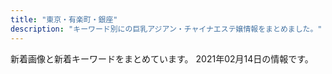 ```yaml
---
title: "東京・有楽町・銀座"
description: "キーワード別にの巨乳アジアン・チャイナエステ嬢情報をまとめました。"
---
```


新着画像と新着キーワードをまとめています。
2021年02月14日の情報です。

<DmmAffiliateIns />
<KeywordTable
  shops={
    [
    {
        "img_links": [
            "http://esthe-aroma.com/images/icon_staff.png",
            "http://esthe-aroma.com/images/qrc.jpg",
            "http://esthe-aroma.com/images/icon_info.png",
            "http://esthe-aroma.com/images/cg02.jpg",
            "http://esthe-aroma.com/images/cg12.jpg",
            "http://esthe-aroma.com/images/cg09.jpg",
            "http://esthe-aroma.com/images/cg06.jpg",
            "http://esthe-aroma.com/images/end-info.png",
            "http://esthe-aroma.com/images/cg13.jpg",
            "http://esthe-aroma.com/images/btn2.png",
            "http://esthe-aroma.com/images/cg11.jpg",
            "http://esthe-aroma.com/images/cg03.jpg",
            "http://esthe-aroma.com/images/cg08.jpg",
            "http://esthe-aroma.com/images/cg07.jpg",
            "http://esthe-aroma.com/images/photo01.jpg",
            "http://esthe-aroma.com/images/cg05.jpg",
            "http://esthe-aroma.com/images/cg04.jpg",
            "http://esthe-aroma.com/images/icon_top.png",
            "http://esthe-aroma.com/images/mainImg_sub.jpg",
            "http://esthe-aroma.com/images/photo02.jpg",
            "http://esthe-aroma.com/images/icon_concept.png",
            "http://esthe-aroma.com/images/cg10.jpg",
            "http://esthe-aroma.com/images/icon_tel.png",
            "http://esthe-aroma.com/images/cg01.jpg",
            "http://esthe-aroma.com/images/photo03.jpg"
        ],
        "url": "http://esthe-aroma.com/",
        "station": "\u99ac\u55b0\u6a2a\u5c71\u99c5A2\u51fa\u53e3",
        "keywords": {
            "E": 1,
            "C": 2,
            "D": 10,
            "86": 13
        },
        "name": "Miss.9\uff5e\u30df\u30b9.\u30ad\u30e5\u30a6\uff5e"
    },
    {
        "station": "\u8305\u5834\u753a\u99c53\u756a\u51fa\u53e3",
        "url": "http://sweet-massage.work/",
        "name": "Sweet",
        "keywords": {
            "D": 6,
            "C": 6,
            "88": 3,
            "85": 6,
            "89": 3,
            "E": 6,
            "86": 6
        },
        "img_links": [
            "http://sweet-massage.work/sp/img/s3.jpg",
            "http://sweet-massage.work/img/st05.jpg",
            "http://sweet-massage.work/sp/img/st01.jpg",
            "http://sweet-massage.work/img/st5.jpg",
            "http://sweet-massage.work/img/sta2.jpg",
            "http://sweet-massage.work/sp/img/s4.jpg",
            "http://sweet-massage.work/sp/img/st1.jpg",
            "http://sweet-massage.work/img/sta5.jpg",
            "http://sweet-massage.work/img/s4.jpg",
            "http://sweet-massage.work/sp/img/st6.jpg",
            "http://sweet-massage.work/sp/img/st05.jpg",
            "http://sweet-massage.work/sp/img/pc.jpg",
            "http://sweet-massage.work/sp/img/st2.jpg",
            "http://sweet-massage.work/img/st03.jpg",
            "http://sweet-massage.work/img/st02.jpg",
            "http://sweet-massage.work/sp/img/add2.jpg",
            "http://sweet-massage.work/img/st01.jpg",
            "http://sweet-massage.work/img/s1.jpg",
            "http://sweet-massage.work/img/st3.jpg",
            "http://sweet-massage.work/sp/img/time.jpg",
            "http://sweet-massage.work/sp/img/tel.jpg",
            "http://sweet-massage.work/img/st06.jpg",
            "http://sweet-massage.work/sp/img/s5.jpg",
            "http://sweet-massage.work/sp/img/st4.jpg",
            "http://sweet-massage.work/img/foot-body.jpg",
            "http://sweet-massage.work/img/st4.jpg",
            "http://sweet-massage.work/sp/img/st3.jpg",
            "http://sweet-massage.work/img/st1.jpg",
            "http://sweet-massage.work/sp/img/st5.jpg",
            "http://sweet-massage.work/img/s2.jpg",
            "http://sweet-massage.work/img/sta3.jpg",
            "http://sweet-massage.work/img/sta1.jpg",
            "http://sweet-massage.work/img/mobile-1.png",
            "http://sweet-massage.work/sp/img/tit.jpg",
            "http://sweet-massage.work/img/s3.jpg",
            "http://sweet-massage.work/sp/img/sys.jpg",
            "http://sweet-massage.work/img/st005.jpg",
            "http://sweet-massage.work/sp/img/st02.jpg",
            "http://sweet-massage.work/sp/img/st03.jpg",
            "http://sweet-massage.work/sp/img/st04.jpg",
            "http://sweet-massage.work/sp/img/t-o.jpg",
            "http://sweet-massage.work/sp/img/s6.jpg",
            "http://sweet-massage.work/img/m1.png",
            "http://sweet-massage.work/img/st04.jpg",
            "http://sweet-massage.work/img/sta4.jpg",
            "http://sweet-massage.work/sp/img/add.jpg",
            "http://sweet-massage.work/img/sta6.jpg",
            "http://sweet-massage.work/sp/img/t-s.jpg",
            "http://sweet-massage.work/sp/img/t-t.jpg",
            "http://sweet-massage.work/sp/img/pic.jpg",
            "http://sweet-massage.work/sp/img/st06.jpg",
            "http://sweet-massage.work/img/s6.jpg",
            "http://sweet-massage.work/sp/img/t-r.jpg",
            "http://sweet-massage.work/sp/img/botton.jpg",
            "http://sweet-massage.work/sp/img/st005.jpg",
            "http://sweet-massage.work/img/s5.jpg",
            "http://sweet-massage.work/sp/img/info.jpg",
            "http://sweet-massage.work/img/st2.jpg",
            "http://sweet-massage.work/sp/img/t-a.jpg",
            "http://sweet-massage.work/img/st6.jpg"
        ]
    },
    {
        "img_links": [
            "https://aroma.tyo.cm/images/top.png",
            "https://aroma.tyo.cm/images/btn_side03.png",
            "https://aroma.tyo.cm/photos/sites/89/2019/12/2019122416352050.jpg",
            "https://aroma.tyo.cm/images/top_slider02.jpg",
            "https://aroma.tyo.cm/photos/sites/89/2019/12/2019122416352195.jpg",
            "https://aroma.tyo.cm/photos/sites/89/2019/12/2019122416352299.jpg",
            "https://aroma.tyo.cm/photos/sites/89/2019/12/2019122416352079.jpg",
            "https://aroma.tyo.cm/photos/sites/89/2019/12/2019122416352378.jpg",
            "https://aroma.tyo.cm/photos/sites/89/2019/12/2019122416352349.jpg",
            "https://aroma.tyo.cm/images/btn_side04.png",
            "https://aroma.tyo.cm/photos/sites/89/2019/12/201912241635216.jpg",
            "https://aroma.tyo.cm/images/top_slider01.jpg",
            "https://aroma.tyo.cm/photos/sites/89/2019/12/2019122416352260.jpg",
            "https://aroma.tyo.cm/images/top_slider03.jpg",
            "https://aroma.tyo.cm/images/sp_top.png",
            "https://aroma.tyo.cm/images/btn_side02.png",
            "https://aroma.tyo.cm/images/btn_side05.png",
            "https://aroma.tyo.cm/images/btn_side06.png",
            "https://aroma.tyo.cm/photos/sites/89/2019/12/2019122416352319.jpg",
            "https://aroma.tyo.cm/images/btn_side07.png",
            "https://aroma.tyo.cm/images/btn_side01.png"
        ],
        "url": "https://aroma.tyo.cm/",
        "station": "\u8305\u5834\u753a\u99c510\u756a\u51fa\u53e3",
        "keywords": {
            "93": 18,
            "86": 33,
            "G": 30,
            "C": 57,
            "88": 41,
            "84": 5,
            "90": 60,
            "F": 9,
            "D": 46,
            "100": 30,
            "E": 70
        },
        "name": "\u6975\u4e0a\u30e1\u30f3\u30ba\u30a2\u30ed\u30de\u65e5\u672c\u6a4b"
    },
    {
        "img_links": [
            "http://b.hatena.ne.jp/images/v4/public/add/hatenabookmark_ios7.png",
            "https://www.hatena.ne.jp/images/wwwridge/ok@2x.png",
            "https://b.hatena.ne.jp/images/v4/public/add/hatenabookmark_ios7.png",
            "http://b.hatena.ne.jp/images/v4/public/add/hatenabookmark_android.png",
            "http://momipara.jp/img/link/momi88.jpg",
            "https://b.hatena.ne.jp/images/v4/public/add/hatenabookmark_android.png",
            "http://asian.mensesthe.tokyo/wp-content/uploads/2016/01/7CzXuAWe.jpg",
            "https://b.st-hatena.com/images/entry-button/button-only@2x.png",
            "http://\u30a2\u30b8\u30a2\u30f3\u30a8\u30b9\u30c6.biz/images/88-31.jpg",
            "https://www.hatena.ne.jp/images/wwwridge/ng@2x.png",
            "https://www.hatena.ne.jp/images/wwwridge/help@2x.png"
        ],
        "name": "\u5feb\u9069\u5802",
        "keywords": {},
        "station": "\u516b\u4e01\u5800\u99c5B2\u51fa\u53e3",
        "url": "http://kaitekido.eei.jp/"
    },
    {
        "keywords": {},
        "img_links": [
            "http://e-berry.work/sp/staff/yoko.jpg",
            "http://e-berry.work/sp/img/rina1.jpg",
            "http://e-berry.work/sp/staff/natumi.jpg",
            "http://e-berry.work/images/ac1.jpg",
            "http://e-berry.work/sp/images/topgirl.png",
            "http://e-berry.work/sp/images/b2.jpg",
            "http://e-berry.work/images/interior_t.jpg",
            "http://e-berry.work/sp/images/rec2.png",
            "http://e-berry.work/sp/img/ayumi1.jpg",
            "http://e-berry.work/sp/staff/hikari.jpg",
            "http://e-berry.work/images/int1.jpg",
            "http://e-berry.work/img/haruka1.jpg",
            "http://e-berry.work/sp/images/ac1.jpg",
            "http://e-berry.work/sp/images/newface.png",
            "http://e-berry.work/images/sys3.jpg",
            "http://e-berry.work/sp/images/sys3.png",
            "http://e-berry.work/sp/images/interior_t.png",
            "http://e-berry.work/images/newface.jpg",
            "http://e-berry.work/images/rec1.jpg",
            "http://e-berry.work/staff/hikari.jpg",
            "http://e-berry.work/images/int2.jpg",
            "http://e-berry.work/sp/staff/ai.jpg",
            "http://e-berry.work/staff/yoko.jpg",
            "http://e-berry.work/images/10.jpg",
            "http://e-berry.work/images/sys2.jpg",
            "http://e-berry.work/img/moka1.jpg",
            "http://e-berry.work/images/newsb.png",
            "http://e-berry.work/img/ayumi1.jpg",
            "http://e-berry.work/img/ai1.jpg",
            "http://e-berry.work/img/yoko1.jpg",
            "http://e-berry.work/images/concept.jpg",
            "http://e-berry.work/staff/moka.jpg",
            "http://e-berry.work/sp/images/concept.jpg",
            "http://e-berry.work/img/rina1.jpg",
            "http://e-berry.work/images/9.jpg",
            "http://e-berry.work/sp/staff/ayumi.jpg",
            "http://e-berry.work/sp/images/int1.png",
            "http://e-berry.work/images/news_t.jpg",
            "http://e-berry.work/sp/img/moka1.jpg",
            "http://e-berry.work/sp/images/10.jpg",
            "http://e-berry.work/img/natumi1.jpg",
            "http://e-berry.work/sp/images/int2.png",
            "http://e-berry.work/staff/nene.jpg",
            "http://e-berry.work/images/sm.jpg",
            "http://e-berry.work/sp/images/rec1.jpg",
            "http://e-berry.work/images/head.jpg",
            "http://e-berry.work/sp/images/newsb.png",
            "http://e-berry.work/sp/img/aya1.jpg",
            "http://e-berry.work/sp/staff/haruka.jpg",
            "http://e-berry.work/staff/haruka.jpg",
            "http://e-berry.work/sp/images/9.jpg",
            "http://e-berry.work/sp/img/yoko1.jpg",
            "http://e-berry.work/sp/staff/rina.jpg",
            "http://e-berry.work/staff/aya.jpg",
            "http://e-berry.work/sp/staff/nene.jpg",
            "http://e-berry.work/staff/ai.jpg",
            "http://e-berry.work/sp/images/footer.jpg",
            "http://e-berry.work/images/rec2.jpg",
            "http://e-berry.work/sp/images/news.png",
            "http://e-berry.work/sp/img/hikari1.jpg",
            "http://e-berry.work/images/tgirl.jpg",
            "http://e-berry.work/sp/images/b1.jpg",
            "http://e-berry.work/sp/img/natumi1.jpg",
            "http://e-berry.work/img/nene1.jpg",
            "http://e-berry.work/images/sys1.jpg",
            "http://e-berry.work/sp/images/staff_t.png",
            "http://e-berry.work/sp/img/ai1.jpg",
            "http://e-berry.work/sp/images/sys2.png",
            "http://e-berry.work/img/aya1.jpg",
            "http://e-berry.work/sp/images/head.jpg",
            "http://e-berry.work/staff/natumi.jpg",
            "http://e-berry.work/img/hikari1.jpg",
            "http://e-berry.work/sp/staff/moka.jpg",
            "http://e-berry.work/sp/staff/aya.jpg",
            "http://e-berry.work/images/staff_t.jpg",
            "http://e-berry.work/staff/ayumi.jpg",
            "http://e-berry.work/sp/images/tel.png",
            "http://e-berry.work/images/b2.jpg",
            "http://e-berry.work/images/b1.jpg",
            "http://e-berry.work/sp/images/sys1.png",
            "http://e-berry.work/sp/img/haruka1.jpg",
            "http://e-berry.work/staff/rina.jpg",
            "http://e-berry.work/sp/img/nene1.jpg"
        ],
        "name": "\u30a2\u30ed\u30de\u30a2\u30ea\u30a2",
        "station": "\u6c34\u5929\u5bae\u524d\u99c56\u756a\u51fa\u53e3",
        "url": "http://e-berry.work/index.html"
    },
    {
        "name": "\u685c\uff5e\u3055\u304f\u3089\uff5e",
        "station": "\u8305\u5834\u753a\u99c51\u756a\u51fa\u53e3",
        "keywords": {
            "89": 3,
            "D": 3,
            "C": 4,
            "87": 2
        },
        "img_links": [
            "http://sakura.relaxnabi.com/css/staff/staff06.jpg",
            "http://sakura.relaxnabi.com/css/nav/nav-003.png",
            "http://sakura.relaxnabi.com/css/nav/nav-004.png",
            "http://sakura.relaxnabi.com/css/staff/staff04.jpg",
            "http://sakura.relaxnabi.com/css/staff/staff14a.jpg",
            "http://sakura.relaxnabi.com/css/tel03.png",
            "http://sakura.relaxnabi.com/css/topleft01.png",
            "http://sakura.relaxnabi.com/css/staff/staff13.jpg",
            "http://sakura.relaxnabi.com/css/topleft02.png",
            "http://sakura.relaxnabi.com/css/nav/nav-001.png",
            "http://sakura.relaxnabi.com/css/topright02.jpg",
            "http://sakura.relaxnabi.com/css/nav/nav-006.png",
            "http://sakura.relaxnabi.com/css/nav/nav-005.png",
            "http://sakura.relaxnabi.com/css/nav/nav-002.png",
            "http://sakura.relaxnabi.com/css/staff/staff02.jpg"
        ],
        "url": "http://sakura.relaxnabi.com/"
    },
    {
        "station": "\u516b\u4e01\u5800\u99c5A5\u53e3",
        "url": "http://arm-heal.com/",
        "img_links": [
            "http://arm-heal.com/pic/topimg3.png",
            "http://arm-heal.com/img/ttl_staff.jpg",
            "http://arm-heal.com/staff/yuki/01mb.jpg",
            "http://arm-heal.com/staff/miya/01mb.jpg",
            "http://arm-heal.com/pic/topimg4.png",
            "http://arm-heal.com/staff/emi/01.jpg",
            "http://arm-heal.com/staff/miki/01.jpg",
            "http://arm-heal.com/staff/yuuyuu/01mb.jpg",
            "http://arm-heal.com/staff/yuuyuu/01.jpg",
            "http://arm-heal.com/staff/miki/01mb.jpg",
            "http://arm-heal.com/img/ttl_mobile.png",
            "http://arm-heal.com/staff/aya/01.jpg",
            "http://arm-heal.com/i/files/homeimg.jpg",
            "http://arm-heal.com/staff/miya/01.jpg",
            "http://arm-heal.com/staff/yuki/01.jpg",
            "http://arm-heal.com/pic/topimg1.png",
            "http://arm-heal.com/pic/topimg2.png",
            "http://arm-heal.com/staff/aya/01mb.jpg",
            "http://arm-heal.com/staff/emi/01mb.jpg",
            "http://arm-heal.com/img/corona.png",
            "http://arm-heal.com/pic/topimg5.png",
            "http://arm-heal.com/img/ttl_rec.png",
            "http://arm-heal.com/img/att.png",
            "http://arm-heal.com/pic/head.jpg"
        ],
        "name": "\u7d05\u8449",
        "keywords": {
            "C": 15
        }
    },
    {
        "keywords": {
            "87": 6,
            "C": 6,
            "86": 18,
            "85": 6,
            "88": 3,
            "D": 27
        },
        "station": "\u65b0\u5bcc\u753a\u99c53\u756a\u51fa\u53e3",
        "name": "\u3072\u3068\u3081\u307c\u308c",
        "img_links": [
            "http://www.hitomebore.esjp.info/files/010.jpg",
            "http://www.hitomebore.esjp.info/images/m2.jpg",
            "http://www.hitomebore.esjp.info/images/m3.jpg",
            "http://www.hitomebore.esjp.info/files/007.jpg",
            "http://www.hitomebore.esjp.info/files/002.jpg",
            "http://www.hitomebore.esjp.info/images/mainImg2.jpg",
            "http://www.hitomebore.esjp.info/files/016.jpg",
            "http://www.hitomebore.esjp.info/files/012.jpg",
            "http://www.hitomebore.esjp.info/images/mainImg_sub.jpg",
            "http://www.hitomebore.esjp.info/files/009.jpg",
            "http://www.hitomebore.esjp.info/files/008.jpg",
            "http://www.hitomebore.esjp.info/images/m1.jpg",
            "http://www.hitomebore.esjp.info/files/014.jpg",
            "http://www.hitomebore.esjp.info/files/011.jpg",
            "http://www.hitomebore.esjp.info/files/015.jpg",
            "http://www.hitomebore.esjp.info/files/013.jpg",
            "http://www.hitomebore.esjp.info/images/btn2.png",
            "http://www.hitomebore.esjp.info/images/m4.jpg"
        ],
        "url": "http://www.hitomebore.esjp.info/"
    },
    {
        "img_links": [
            "https://melodyspa.tokyo/images/st/you.jpg",
            "https://melodyspa.tokyo/images/st/yuna2.jpg",
            "https://melodyspa.tokyo/images/st/you3.jpg",
            "https://melodyspa.tokyo/images/st/ringo.jpg",
            "https://melodyspa.tokyo/images/st/yuna.jpg",
            "https://melodyspa.tokyo/images/st/mina2.jpg",
            "https://melodyspa.tokyo/images/st/mina.jpg",
            "https://melodyspa.tokyo/images/st/you2.jpg",
            "https://melodyspa.tokyo/images/topimage/topimage.jpg",
            "https://melodyspa.tokyo/images/st/yuna1.jpg",
            "https://melodyspa.tokyo/images/st/rara2.jpg",
            "https://melodyspa.tokyo/images/st/risa.jpg",
            "https://melodyspa.tokyo/images/share/pagetop.png",
            "https://melodyspa.tokyo/images/st/miho.jpg"
        ],
        "keywords": {
            "F": 2,
            "86": 4,
            "C": 28
        },
        "station": "JR\u65b0\u65e5\u672c\u6a4b\u99c56\u756a\u51fa\u53e3",
        "name": "Melody Spa -\u30e1\u30ed\u30c7\u30a3 \u30b9\u30d1-",
        "url": "https://melodyspa.tokyo/"
    },
    {
        "img_links": [
            "http://www.comodo.relaxjp.info/files/008-02.jpg",
            "http://www.comodo.relaxjp.info/files/012-03.jpg",
            "http://www.comodo.relaxjp.info/files/013.jpg",
            "http://www.comodo.relaxjp.info/files/012-02.jpg",
            "http://www.comodo.relaxjp.info/images/s_info.jpg",
            "http://www.comodo.relaxjp.info/files/010-03.jpg",
            "http://www.comodo.relaxjp.info/images/s_news.jpg",
            "http://www.comodo.relaxjp.info/files/010.jpg",
            "http://www.comodo.relaxjp.info/files/013-02.jpg",
            "http://www.comodo.relaxjp.info/files/009-03.jpg",
            "http://www.comodo.relaxjp.info/images/bj3.jpg",
            "http://www.comodo.relaxjp.info/files/011-02.jpg",
            "http://www.comodo.relaxjp.info/files/010-02.jpg",
            "http://www.comodo.relaxjp.info/images/top.png",
            "http://www.comodo.relaxjp.info/files/013-03.jpg",
            "http://www.comodo.relaxjp.info/images/s_staff.jpg",
            "http://www.comodo.relaxjp.info/files/011.jpg",
            "http://www.comodo.relaxjp.info/files/008-03.jpg",
            "http://www.comodo.relaxjp.info/images/hua.jpg",
            "http://www.comodo.relaxjp.info/files/007-02.jpg",
            "http://www.comodo.relaxjp.info/images/s_link.jpg",
            "http://www.comodo.relaxjp.info/files/008.jpg",
            "http://www.comodo.relaxjp.info/files/009-02.jpg",
            "http://www.comodo.relaxjp.info/files/007.jpg",
            "http://www.comodo.relaxjp.info/files/011-03.jpg",
            "http://www.comodo.relaxjp.info/files/012.jpg",
            "http://www.comodo.relaxjp.info/files/007-03.jpg",
            "http://www.comodo.relaxjp.info/files/009.jpg",
            "http://www.comodo.relaxjp.info/images/bj1.jpg"
        ],
        "station": "\u99ac\u55b0\u6a2a\u5c71\u99c5A2\u51fa\u53e3",
        "keywords": {
            "87": 6,
            "D": 7,
            "86": 1
        },
        "url": "http://www.comodo.relaxjp.info/",
        "name": "COMODO -\u30b3\u30e2\u30c9-"
    },
    {
        "img_links": [
            "https://est-tiara.info/images/mobile.png",
            "https://est-tiara.info/images/returnBtn.png",
            "https://est-tiara.info/staffPhoto/b20200924141844.jpg",
            "https://est-tiara.info/js/sliderLine/slide_next.png",
            "https://est-tiara.info/images/gallery/r6.jpg",
            "https://est-tiara.info/staffPhoto/s20200924141844.jpg",
            "https://est-tiara.info/staffPhoto/s20201016083828.jpg",
            "https://est-tiara.info/staffPhoto/s20201016083756.jpg",
            "https://est-tiara.info/uploadfiles/Image/campaignEstTiaraInfo.jpg",
            "https://est-tiara.info/images/gallery/r3.jpg",
            "https://est-tiara.info/js/sliderLine/slide_prev.png",
            "https://est-tiara.info/images/gallery/r1.jpg",
            "https://est-tiara.info/staffPhoto/s20201016083716.jpg",
            "https://est-tiara.info/staffPhoto/b20201016083716.jpg",
            "https://est-tiara.info/images/gallery/r7.jpg",
            "https://est-tiara.info/images/gallery/r5.jpg",
            "https://est-tiara.info/images/gallery/r4.jpg",
            "https://est-tiara.info/staffPhoto/s20201016083614.jpg",
            "https://est-tiara.info/images/gallery/r8.jpg",
            "https://est-tiara.info/images/gallery/r2.jpg",
            "https://est-tiara.info/staffPhoto/b20201016083828.jpg",
            "https://est-tiara.info/staffPhoto/b20201016083756.jpg",
            "https://est-tiara.info/staffPhoto/b20201016083614.jpg"
        ],
        "station": "\u6771\u9280\u5ea7\u99c5A7\u51fa\u53e3",
        "keywords": {
            "89": 1,
            "C": 1,
            "E": 1,
            "D": 3
        },
        "url": "https://est-tiara.info/",
        "name": "Tiara-\u30c6\u30a4\u30a2\u30e9-"
    },
    {
        "img_links": [
            "http://f-relaxe.net/images/rec.jpg",
            "http://f-relaxe.net/images/index_119.jpg",
            "http://f-relaxe.net/images/index_13.jpg",
            "http://f-relaxe.net/girl/08.jpg",
            "http://f-relaxe.net/girl/024.jpg",
            "http://f-relaxe.net/girl/012.jpg",
            "http://f-relaxe.net/images/index_17.jpg",
            "http://f-relaxe.net/images/index_07.jpg",
            "http://f-relaxe.net/images/index_05.jpg",
            "http://f-relaxe.net/images/index_03.jpg",
            "http://f-relaxe.net/images/info_11.jpg",
            "http://f-relaxe.net/images/03.jpg",
            "http://f-relaxe.net/images/01.jpg",
            "http://f-relaxe.net/images/line.jpg",
            "http://f-relaxe.net/girl/07.jpg",
            "http://f-relaxe.net/girl/02a.jpg",
            "http://f-relaxe.net/images/sub_10.jpg",
            "http://f-relaxe.net/girl/013a.jpg",
            "http://f-relaxe.net/images/index_01.jpg",
            "http://f-relaxe.net/girl/010a.jpg",
            "http://f-relaxe.net/images/index_18.jpg",
            "http://f-relaxe.net/images/sub_15.jpg",
            "http://f-relaxe.net/images/index_16.jpg",
            "http://f-relaxe.net/images/index_12.jpg",
            "http://f-relaxe.net/images/sub_12.jpg",
            "http://f-relaxe.net/girl/07a.jpg",
            "http://f-relaxe.net/images/index_06.jpg",
            "http://f-relaxe.net/images/index_09.jpg",
            "http://f-relaxe.net/images/index_04.jpg",
            "http://f-relaxe.net/girl/013.jpg",
            "http://f-relaxe.net/girl/010.jpg",
            "http://f-relaxe.net/girl/012a.jpg",
            "http://f-relaxe.net/girl/08a.jpg",
            "http://f-relaxe.net/girl/04.jpg",
            "http://f-relaxe.net/images/index_14.jpg",
            "http://f-relaxe.net/girl/09.jpg",
            "http://f-relaxe.net/girl/00.jpg",
            "http://f-relaxe.net/images/index_10.jpg",
            "http://f-relaxe.net/images/rec_11.jpg",
            "http://f-relaxe.net/images/02.jpg",
            "http://f-relaxe.net/images/info.jpg",
            "http://f-relaxe.net/girl/011.jpg",
            "http://f-relaxe.net/images/index_08.jpg",
            "http://f-relaxe.net/girl/02.jpg",
            "http://f-relaxe.net/images/staff_11.jpg",
            "http://f-relaxe.net/girl/017.jpg",
            "http://f-relaxe.net/girl/011a.jpg",
            "http://f-relaxe.net/girl/09a.jpg"
        ],
        "station": "JR\u6771\u4eac\u99c5\u516b\u91cd\u6d32\u5317\u53e3",
        "url": "http://f-relaxe.net",
        "name": "For you",
        "keywords": {
            "87": 1,
            "E": 3,
            "86": 1,
            "83": 1,
            "D": 2,
            "89": 1,
            "90": 1,
            "93": 1,
            "85": 3,
            "C": 3,
            "91": 1,
            "G": 1
        }
    },
    {
        "station": "\u99ac\u55b0\u753a\u99c51\u756a\u51fa\u53e3",
        "img_links": [
            "http://prime-relax.work/sp/img/sys.jpg",
            "http://prime-relax.work/sp/img/add3.jpg",
            "http://prime-relax.work/img/st12.jpg",
            "http://prime-relax.work/sp/img/sta9.jpg",
            "http://prime-relax.work/img/sta7.jpg",
            "http://prime-relax.work/sp/img/p-7.jpg",
            "http://prime-relax.work/img/st08.jpg",
            "http://prime-relax.work/img/sta9.jpg",
            "http://prime-relax.work/sp/img/add2.jpg",
            "http://prime-relax.work/img/IMG_1667.jpg",
            "http://prime-relax.work/sp/img/tel.jpg",
            "http://prime-relax.work/img/sta4.jpg",
            "http://prime-relax.work/img/IMG_1675.jpg",
            "http://prime-relax.work/sp/img/pic.jpg",
            "http://prime-relax.work/img/IMG_1709.jpg",
            "http://prime-relax.work/sp/img/sta5.jpg",
            "http://prime-relax.work/img/bottom-.png",
            "http://prime-relax.work/img/link-.jpg",
            "http://prime-relax.work/img/st14.jpg",
            "http://prime-relax.work/sp/img/sta11.jpg",
            "http://prime-relax.work/sp/img/t-a.jpg",
            "http://prime-relax.work/sp/img/tit.jpg",
            "http://prime-relax.work/img/sys.jpg",
            "http://prime-relax.work/img/sta12.jpg",
            "http://prime-relax.work/img/st13.jpg",
            "http://prime-relax.work/img/st5.jpg",
            "http://prime-relax.work/img/body-.jpg",
            "http://prime-relax.work/img/st9.jpg",
            "http://prime-relax.work/img/st11.jpg",
            "http://prime-relax.work/img/st014.jpg",
            "http://prime-relax.work/sp/img/sta4.jpg",
            "http://prime-relax.work/img/st4.jpg",
            "http://prime-relax.work/sp/img/sta7.jpg",
            "http://prime-relax.work/sp/img/p-8.jpg",
            "http://prime-relax.work/img/link20067.jpg",
            "http://prime-relax.work/img/st7.jpg",
            "http://prime-relax.work/sp/img/time.jpg",
            "http://prime-relax.work/img/link300100.jpg",
            "http://prime-relax.work/sp/img/t-t.jpg",
            "http://prime-relax.work/sp/img/sta12.jpg",
            "http://prime-relax.work/img/link10033.jpg",
            "http://prime-relax.work/img/st07.jpg",
            "http://prime-relax.work/img/sta5.jpg",
            "http://prime-relax.work/img/IMG_1699.jpg",
            "http://prime-relax.work/img/st013.jpg",
            "http://prime-relax.work/sp/img/sta13.jpg",
            "http://prime-relax.work/sp/img/t-r.jpg",
            "http://prime-relax.work/img/head.jpg",
            "http://prime-relax.work/img/mo.png",
            "http://prime-relax.work/sp/img/pc.jpg",
            "http://prime-relax.work/img/sta8.jpg",
            "http://prime-relax.work/img/eve.jpg",
            "http://prime-relax.work/img/sta11.jpg",
            "http://prime-relax.work/sp/img/p-9.jpg",
            "http://prime-relax.work/img/st04.jpg",
            "http://prime-relax.work/sp/img/botton.jpg",
            "http://prime-relax.work/sp/img/add.jpg",
            "http://prime-relax.work/sp/img/info.jpg",
            "http://prime-relax.work/img/sta14.jpg",
            "http://prime-relax.work/sp/img/t-o.jpg",
            "http://prime-relax.work/img/st8.jpg",
            "http://prime-relax.work/sp/img/sta8.jpg",
            "http://prime-relax.work/img/bottom.png",
            "http://prime-relax.work/sp/img/cam.jpg",
            "http://prime-relax.work/img/sta13.jpg",
            "http://prime-relax.work/sp/img/sta14.jpg",
            "http://prime-relax.work/sp/img/t-s.jpg"
        ],
        "url": "http://prime-relax.work/",
        "keywords": {
            "D": 10,
            "88": 1,
            "E": 1,
            "84": 5,
            "86": 7,
            "82": 1,
            "C": 7,
            "87": 4
        },
        "name": "PRIME\u30fb\u30d7\u30e9\u30a4\u30e0"
    },
    {
        "url": "http://berusia.tyo.cm/",
        "img_links": [
            "http://berusia.tyo.cm/photos/sites/4/2019/04/2019040609115728.jpg",
            "http://berusia.tyo.cm/images/s_staff.jpg",
            "http://berusia.tyo.cm/images/s_news.jpg",
            "http://berusia.tyo.cm/photos/sites/4/2019/01/2019012406365482.jpg",
            "http://berusia.tyo.cm/photos/sites/4/2020/02/2020020910433396.jpg",
            "http://berusia.tyo.cm/photos/sites/4/2020/04/202004160341046.jpg",
            "http://berusia.tyo.cm/photos/sites/4/2019/01/2019012406444820.jpg",
            "http://berusia.tyo.cm/photos/sites/4/2019/01/2019012406490454.jpg",
            "http://berusia.tyo.cm/images/top.jpg",
            "http://berusia.tyo.cm/images/mobile.jpg",
            "http://berusia.tyo.cm/photos/sites/4/2019/04/2019042310022652.jpg",
            "http://berusia.tyo.cm/photos/sites/4/2019/07/2019072204570462.jpg",
            "http://berusia.tyo.cm/photos/sites/4/2019/12/2019121406433854.jpg"
        ],
        "keywords": {
            "82": 1,
            "88": 1,
            "86": 4,
            "D": 6,
            "85": 1,
            "C": 2,
            "87": 1
        },
        "name": "\u548c\u307f",
        "station": "\u9280\u5ea7\u99c5A5\u51fa\u53e3"
    },
    {
        "img_links": [
            "http://sunflower.jp.net/5.jpg",
            "http://koikst.xyz/_src/20886103/up.png",
            "http://koikst.xyz/_src/20886305/therapist-ito.jpg",
            "http://koikst.xyz/_src/20886308/t02200330_0640096013249885015.jpg",
            "http://sunflower.jp.net/1.jpg",
            "http://koikst.xyz/_src/20886222/up.png",
            "http://koikst.xyz/_src/20886006/wechatimg36.jpg",
            "http://koikst.xyz/_src/20885809/www.cman.png",
            "http://koikst.xyz/_src/20886231/_dsf0770_pp.jpg",
            "http://sunflower.jp.net/2.jpg",
            "http://koikst.xyz/_src/51067440/wechatimg723.jpg",
            "http://koikst.xyz/_src/20886063/index_36.png",
            "http://koikst.xyz/_src/20886310/wechatimg405.jpg",
            "http://koikst.xyz/_src/20886111/_dsf0778_pp.jpg",
            "http://koikst.xyz/_src/21089124/img20180325193504865361.png",
            "http://koikst.xyz/_src/20886283/img20170527114635169213.png",
            "http://koikst.xyz/_src/20886061/index_34.png",
            "http://koikst.xyz/_src/51067435/wechatimg725.jpg",
            "http://koikst.xyz/_src/20886300/media-20170919.jpg",
            "http://koikst.xyz/_src/20885828/up.png",
            "http://koikst.xyz/_src/51067433/wechatimg726.jpg",
            "http://koikst.xyz/_src/20886065/index_38.png",
            "http://sunflower.jp.net/3.jpg",
            "http://koikst.xyz/_src/20886122/up.png",
            "http://koikst.xyz/_src/20886005/wechatimg35.jpg",
            "http://koikst.xyz/_src/20886211/07958eda583eff2b24876adf03c0a434.jpg",
            "http://koikst.xyz/_src/20886062/index_35.png",
            "http://koikst.xyz/_src/20885997/up.png",
            "http://koikst.xyz/_src/20885845/up.png",
            "http://koikst.xyz/_src/20886058/sign.png",
            "http://koikst.xyz/_src/20886019/up.png",
            "http://koikst.xyz/_src/20886287/9c88380aa0315ec9292225a3223d62d9.jpg",
            "http://koikst.xyz/_src/20886064/index_37.png",
            "http://koikst.xyz/_src/51067437/wechatimg724.jpg",
            "http://koikst.xyz/_src/20886148/therapist-ito.jpg",
            "http://koikst.xyz/_src/20886009/img_2917.jpg",
            "http://koikst.xyz/_src/20886303/07958eda583eff2b24876adf03c0a434.jpg",
            "http://koikst.xyz/_src/20886066/slider2.png",
            "http://koikst.xyz/_src/20886007/_k3_6020.jpg",
            "http://koikst.xyz/_src/20886235/t02200330_0640096013249885015.jpg",
            "http://koikst.xyz/_src/20885836/sign.jpg",
            "http://koikst.xyz/_src/20886233/906ab10dd05fdcaee1fa99bd6e5779ea.jpg",
            "http://koikst.xyz/_src/20885811/up.png",
            "http://koikst.xyz/_src/20886059/sign.png",
            "http://sunflower.jp.net/6.jpg",
            "http://koikst.xyz/_src/20886229/_dsf0778_pp.jpg",
            "http://koikst.xyz/_src/20991736/t02200330_0640096013249885015.jpg",
            "http://koikst.xyz/_src/20886035/up.png",
            "http://koikst.xyz/_src/20886092/therapist-ito.jpg",
            "http://koikst.xyz/_src/20886060/index_33.png",
            "http://koikst.xyz/_src/20886008/_k3_6019.jpg",
            "http://koikst.xyz/_src/20886010/img_3017.jpg"
        ],
        "keywords": {
            "89": 3,
            "E": 3,
            "85": 2,
            "C": 2
        },
        "name": "\u60a0",
        "url": "http://koikst.xyz/",
        "station": "JR\u6771\u4eac\u99c5\u516b\u91cd\u6d32\u53e3"
    },
    {
        "img_links": [
            "http://www.kayabatyo-massage.work/staff/kaoru.jpg",
            "http://www.kayabatyo-massage.work/images/icon_new.png",
            "http://www.kayabatyo-massage.work/images/recruit/point_06.png",
            "http://www.kayabatyo-massage.work/images/head_therapist.jpg",
            "http://www.kayabatyo-massage.work/images/sw_tel.png",
            "http://www.kayabatyo-massage.work/images/icon_ranking_03.png",
            "http://www.kayabatyo-massage.work/images/recruit/point_05.png",
            "http://www.kayabatyo-massage.work/images/recruit/nagare_06.png",
            "http://www.kayabatyo-massage.work/staff/hinata.jpg",
            "http://www.kayabatyo-massage.work/images/recruit/nagare_01.jpg",
            "http://www.kayabatyo-massage.work/staff/nanami.jpg",
            "http://www.kayabatyo-massage.work/images/mainvisual_02_s.jpg",
            "http://www.kayabatyo-massage.work/images/recruit/point_09.png",
            "http://www.kayabatyo-massage.work/images/sw_home.png",
            "http://www.kayabatyo-massage.work/images/recruit/point_04.png",
            "http://www.kayabatyo-massage.work/images/icon_ranking_01.png",
            "http://www.kayabatyo-massage.work/images/recruit/req_03.jpg",
            "http://www.kayabatyo-massage.work/images/icon_ranking_02.png",
            "http://www.kayabatyo-massage.work/images/trigger.jpg",
            "http://www.kayabatyo-massage.work/images/recruit/message_03.png",
            "http://www.kayabatyo-massage.work/images/recruit/point_03.png",
            "http://www.kayabatyo-massage.work/images/head_interior.jpg",
            "http://www.kayabatyo-massage.work/images/mainvisual_01_s.jpg",
            "http://www.kayabatyo-massage.work/images/recruit/nagare_02.jpg",
            "http://www.kayabatyo-massage.work/images/mainvisual_01.jpg",
            "http://www.kayabatyo-massage.work/images/recruit/sp_mainvisual.jpg",
            "http://www.kayabatyo-massage.work/images/recruit/point_07.png",
            "http://www.kayabatyo-massage.work/images/recruit/nagare_03.jpg",
            "http://www.kayabatyo-massage.work/images/recruit/point_08.png",
            "http://www.kayabatyo-massage.work/images/mainvisual_02.jpg",
            "http://www.kayabatyo-massage.work/images/recruit/nagare_07.png",
            "http://www.kayabatyo-massage.work/images/recruit/nagare_05.png",
            "http://www.kayabatyo-massage.work/images/no_image.jpg"
        ],
        "station": "\u8305\u5834\u753a\u99c511\u756a\u51fa\u53e3",
        "keywords": {},
        "url": "http://www.kayabatyo-massage.work/",
        "name": "\u5143\u6c17\u30e2\u30ea\u30e2\u30ea"
    },
    {
        "name": "Firework\uff5e\u30d5\u30a1\u30a4\u30a2\u30ef\u30fc\u30af\uff5e",
        "keywords": {},
        "img_links": [
            "http://a-smile.click/girl/2.jpg",
            "http://a-smile.click/girl/3.jpg",
            "http://a-smile.click/girl/1.jpg",
            "http://a-smile.click/girl/1_1.jpg",
            "http://a-smile.click/girl/4.jpg",
            "http://a-smile.click/img/room/photo03.jpg",
            "http://a-smile.click/girl/6.jpg",
            "http://a-smile.click/img/staff_headimg.jpg",
            "http://a-smile.click/girl/3_1.jpg",
            "http://a-smile.click/img/faq_headimg.jpg",
            "http://a-smile.click/img/room/photo01.jpg",
            "http://a-smile.click/img/qr.png",
            "http://a-smile.click/img/head_img.jpg",
            "http://a-smile.click/img/room/photo04.jpg",
            "http://a-smile.click/girl/5_1.jpg",
            "http://a-smile.click/img/rec_headimg.jpg",
            "http://a-smile.click/girl/2_1.jpg",
            "http://a-smile.click/img/link_headimg.jpg",
            "http://a-smile.click/girl/5.jpg",
            "http://a-smile.click/img/tel.png",
            "http://a-smile.click/img/room/photo02.jpg"
        ],
        "station": "\u7bc9\u5730\u99c52\u756a\u51fa\u53e3",
        "url": "http://a-smile.click/"
    },
    {
        "img_links": [
            "http://tokyo-relaxtime.asia/img/cast/yuka-03.jpg",
            "http://tokyo-relaxtime.asia/img/slick/st-3.jpg",
            "http://tokyo-relaxtime.asia/img/interior/lobby-1.jpg",
            "http://tokyo-relaxtime.asia/img/cast/alice-02.jpg",
            "http://tokyo-relaxtime.asia/img/interior/corridor-1.jpg",
            "http://tokyo-relaxtime.asia/img/cast/miki-03.jpg",
            "http://tokyo-relaxtime.asia/img/cast/alice-04.jpg",
            "http://tokyo-relaxtime.asia/img/cast/yuka-02.jpg",
            "http://tokyo-relaxtime.asia/img/cast/momo-04.jpg",
            "http://tokyo-relaxtime.asia/img/cast/miki-04.jpg",
            "http://tokyo-relaxtime.asia/img/cast/alice-01.jpg",
            "http://tokyo-relaxtime.asia/img/slick/st-5.jpg",
            "http://tokyo-relaxtime.asia/img/tw_mark.png",
            "http://tokyo-relaxtime.asia/img/slick/st-1.jpg",
            "http://tokyo-relaxtime.asia/img/cast/yuka-01.jpg",
            "http://tokyo-relaxtime.asia/img/cast/ai-01.jpg",
            "http://tokyo-relaxtime.asia/img/cast/ai-02.jpg",
            "http://tokyo-relaxtime.asia/img/cast/ai-03.jpg",
            "http://tokyo-relaxtime.asia/img/cast/yuka-04.jpg",
            "http://tokyo-relaxtime.asia/img/cast/yui-03.jpg",
            "http://tokyo-relaxtime.asia/img/cast/yui-04.jpg",
            "http://tokyo-relaxtime.asia/img/cast/momo-02.jpg",
            "http://tokyo-relaxtime.asia/img/cast/momo-03.jpg",
            "http://tokyo-relaxtime.asia/img/cast/ami-04.jpg",
            "http://tokyo-relaxtime.asia/img/cast/alice-03.jpg",
            "http://tokyo-relaxtime.asia/img/cast/ami-01.jpg",
            "http://tokyo-relaxtime.asia/img/slick/st-6.jpg",
            "http://tokyo-relaxtime.asia/img/cast/miki-02.jpg",
            "http://tokyo-relaxtime.asia/img/cast/ai-04.jpg",
            "http://tokyo-relaxtime.asia/img/cast/yui-02.jpg",
            "http://tokyo-relaxtime.asia/img/slick/st-4.jpg",
            "http://tokyo-relaxtime.asia/img/cast/momo-01.jpg",
            "http://tokyo-relaxtime.asia/img/cast/yui-01.jpg",
            "http://tokyo-relaxtime.asia/img/cast/miki-01.jpg",
            "http://tokyo-relaxtime.asia/img/cast/ami-02.jpg",
            "http://tokyo-relaxtime.asia/img/cast/ami-03.jpg"
        ],
        "url": "http://tokyo-relaxtime.asia/",
        "keywords": {},
        "name": "Evergrace-\u30a8\u30d0\u30fc\u30b0\u30ec\u30fc\u30b9-",
        "station": "\u6771\u65e5\u672c\u6a4b\u99c5A2\u51fa\u53e3"
    },
    {
        "keywords": {},
        "url": "http://s-este.net/",
        "station": "\u65b0\u65e5\u672c\u6a4b\u99c55\u756a\u51fa\u53e3",
        "name": "\u30e9\u30d5\u30a3\u30fc\u30eb",
        "img_links": []
    },
    {
        "name": "\u6771\u4eac\u65e5\u672c\u6a4b\u30e1\u30f3\u30ba\u30a8\u30b9\u30c6",
        "station": "JR\u6771\u4eac\u99c5\u516b\u91cd\u6d32\u5317\u53e3",
        "url": "https://mens-esthe.jpn.vin/",
        "keywords": {
            "D": 125,
            "86": 100,
            "85": 25
        },
        "img_links": [
            "https://mens-esthe.jpn.vin/images/room1.jpg",
            "https://mens-esthe.jpn.vin/images/nav_link05.png",
            "https://mens-esthe.jpn.vin/images/nav_link06.png",
            "https://mens-esthe.jpn.vin/images/top.png",
            "https://mens-esthe.jpn.vin/images/nav_link08.png",
            "https://mens-esthe.jpn.vin/images/sp_photo_1.jpg",
            "https://mens-esthe.jpn.vin/images/sp_end.png",
            "https://mens-esthe.jpn.vin/images/tit_link.jpg",
            "https://mens-esthe.jpn.vin/photos/sites/4/2020/12/2020121102464663.jpg",
            "https://mens-esthe.jpn.vin/images/sp_tit_info.jpg",
            "https://mens-esthe.jpn.vin/images/tit_pick.jpg",
            "https://mens-esthe.jpn.vin/photos/sites/4/2020/12/2020121102501422.jpg",
            "https://mens-esthe.jpn.vin/images/photo_1.jpg",
            "https://mens-esthe.jpn.vin/images/nav_link03.png",
            "https://mens-esthe.jpn.vin/images/sp_tit_staff02.jpg",
            "https://mens-esthe.jpn.vin/images/navbar-top.jpg",
            "https://mens-esthe.jpn.vin/images/end.png",
            "https://mens-esthe.jpn.vin/photos/sites/4/2020/12/2020121102483539.jpg",
            "https://mens-esthe.jpn.vin/images/tit_face.jpg",
            "https://mens-esthe.jpn.vin/images/sp_tit_staff.jpg",
            "https://mens-esthe.jpn.vin/images/tit_staff02.jpg",
            "https://mens-esthe.jpn.vin/images/nav_link04.png",
            "https://mens-esthe.jpn.vin/photos/sites/4/2020/12/2020121102462172.jpg",
            "https://mens-esthe.jpn.vin/images/tit_staff.jpg",
            "https://mens-esthe.jpn.vin/photos/sites/4/2020/12/202012110248090.jpg",
            "https://mens-esthe.jpn.vin/images/nav_link01.png",
            "https://mens-esthe.jpn.vin/images/sp_tit_link.jpg",
            "https://mens-esthe.jpn.vin/images/nav_link07.png",
            "https://mens-esthe.jpn.vin/images/side_mobile.jpg",
            "https://mens-esthe.jpn.vin/images/nav_link02.png",
            "https://mens-esthe.jpn.vin/images/room2.jpg",
            "https://mens-esthe.jpn.vin/images/tit_info.jpg",
            "https://mens-esthe.jpn.vin/images/sp_tit_pick.jpg"
        ]
    },
    {
        "station": "\u4eba\u5f62\u753a\u99c5A1\u51fa\u53e3",
        "name": "COCOSIA",
        "keywords": {
            "85": 16,
            "C": 22,
            "F": 5,
            "87": 2,
            "E": 2,
            "D": 8,
            "88": 5
        },
        "url": "http://cocosia-massage.work/",
        "img_links": [
            "http://cocosia-massage.work/sp/img/botton.jpg",
            "http://cocosia-massage.work/img/st5.jpg",
            "http://cocosia-massage.work/img/fla-1.jpg",
            "http://cocosia-massage.work/sp/img/sys.jpg",
            "http://cocosia-massage.work/sp/img/st1.jpg",
            "http://cocosia-massage.work/img/sta4.jpg",
            "http://cocosia-massage.work/img/sta2.jpg",
            "http://cocosia-massage.work/sp/img/pc.jpg",
            "http://cocosia-massage.work/sp/img/t-t.jpg",
            "http://cocosia-massage.work/img/news.jpg",
            "http://cocosia-massage.work/img/sta6.jpg",
            "http://cocosia-massage.work/img/st2.jpg",
            "http://cocosia-massage.work/sp/img/t-r.jpg",
            "http://cocosia-massage.work/sp/img/p-6.jpg",
            "http://cocosia-massage.work/img/head2.jpg",
            "http://cocosia-massage.work/img/st4.jpg",
            "http://cocosia-massage.work/img/newf.jpg",
            "http://cocosia-massage.work/img/sta3.jpg",
            "http://cocosia-massage.work/sp/img/st4.jpg",
            "http://cocosia-massage.work/img/fla-2.jpg",
            "http://cocosia-massage.work/sp/img/acc.jpg",
            "http://cocosia-massage.work/img/st6.jpg",
            "http://cocosia-massage.work/sp/img/cam2.jpg",
            "http://cocosia-massage.work/sp/img/cam1.jpg",
            "http://cocosia-massage.work/sp/img/cam4.jpg",
            "http://cocosia-massage.work/sp/img/t-t2.jpg",
            "http://cocosia-massage.work/img/st1.jpg",
            "http://cocosia-massage.work/img/sta1.jpg",
            "http://cocosia-massage.work/img/nos.jpg",
            "http://cocosia-massage.work/img/cncp.jpg",
            "http://cocosia-massage.work/img/acc.jpg",
            "http://cocosia-massage.work/sp/img/info.jpg",
            "http://cocosia-massage.work/sp/img/p-4.jpg",
            "http://cocosia-massage.work/sp/img/qr.jpg",
            "http://cocosia-massage.work/img/r9.jpg",
            "http://cocosia-massage.work/sp/img/st3.jpg",
            "http://cocosia-massage.work/sp/img/t-s.jpg",
            "http://cocosia-massage.work/sp/img/st5.jpg",
            "http://cocosia-massage.work/sp/img/st2.jpg",
            "http://cocosia-massage.work/sp/img/rec.jpg",
            "http://cocosia-massage.work/img/xmas.png",
            "http://cocosia-massage.work/sp/img/p-3.jpg",
            "http://cocosia-massage.work/img/conc.jpg",
            "http://cocosia-massage.work/img/sta5.jpg",
            "http://cocosia-massage.work/img/st3.jpg",
            "http://cocosia-massage.work/sp/img/cam3.jpg",
            "http://cocosia-massage.work/sp/img/p-5.jpg",
            "http://cocosia-massage.work/sp/img/st6.jpg"
        ]
    },
    {
        "station": "JR\u99ac\u55b0\u753a\u99c5",
        "keywords": {
            "90": 1,
            "88": 1,
            "92": 1,
            "89": 2
        },
        "img_links": [
            "http://seifukulure.esnavi.work/massage1.png",
            "http://seifukulure.esnavi.work/int2.png",
            "http://seifukulure.esnavi.work/6.jpg",
            "http://seifukulure.esnavi.work/2/uploadimg/1613302903.jpeg",
            "http://seifukulure.esnavi.work/2/uploadimg/1613286179.jpeg",
            "http://seifukulure.esnavi.work/s_massage.png",
            "http://seifukulure.esnavi.work/s_staff.png",
            "http://seifukulure.esnavi.work/2.png",
            "http://seifukulure.esnavi.work/news.png",
            "http://seifukulure.esnavi.work/top.png",
            "http://seifukulure.esnavi.work/nei_bj3.jpg",
            "http://seifukulure.esnavi.work/2/uploadimg/1613302769.jpeg",
            "http://seifukulure.esnavi.work/biaoti.jpg",
            "http://seifukulure.esnavi.work/2/uploadimg/1613302622.jpeg",
            "http://seifukulure.esnavi.work/nei5.jpg",
            "http://seifukulure.esnavi.work/staff1.jpg",
            "http://seifukulure.esnavi.work/nei3.jpg",
            "http://seifukulure.esnavi.work/1.png",
            "http://seifukulure.esnavi.work/2/uploadimg/1600448020.jpeg"
        ],
        "url": "http://seifukulure.esnavi.work/",
        "name": "\u5236\u670d\u306e\u8a98\u60d1"
    },
    {
        "station": "\u4eba\u5f62\u753a\u99c5A1\u51fa\u53e3",
        "url": "https://ningyocho-esthe.work/",
        "img_links": [
            "https://ningyocho-esthe.work/images/dream/common/credit_01.png",
            "https://ningyocho-esthe.work/images/dream/common/side_bnr_01.png",
            "https://ningyocho-esthe.work/images/dream/common/gallery_02.png",
            "https://ningyocho-esthe.work/images/dream/common/side_bnr_02.png",
            "https://ningyocho-esthe.work/images/dream/common/credit_02.png",
            "https://ningyocho-esthe.work/images/dream/common/credit_03.png",
            "https://ningyocho-esthe.work/images/dream/staff/\u30ca\u30ca.jpg",
            "https://ningyocho-esthe.work/images/dream/staff/1.jpg",
            "https://ningyocho-esthe.work/images/dream/staff/imgapp_3.jpg",
            "https://ningyocho-esthe.work/images/dream/staff/\u3042\u307f.jpg",
            "https://ningyocho-esthe.work/images/dream/common/gallery_07.png",
            "https://ningyocho-esthe.work/images/dream/common/gallery_04.png",
            "https://ningyocho-esthe.work/images/dream/home/image_01.png",
            "https://ningyocho-esthe.work/images/dream/staff/13.jpg",
            "https://ningyocho-esthe.work/images/dream/staff/imgapp6.jpg",
            "https://ningyocho-esthe.work/images/dream/staff/imgapp_1.jpg",
            "https://ningyocho-esthe.work/images/dream/common/gallery_03.png",
            "https://ningyocho-esthe.work/images/dream/common/header_info.png",
            "https://ningyocho-esthe.work/images/dream/common/gallery_08.png",
            "https://ningyocho-esthe.work/images/dream/common/gallery_01.png",
            "https://ningyocho-esthe.work/images/dream/home/image_02.png",
            "https://ningyocho-esthe.work/images/dream/common/gallery_10.png",
            "https://ningyocho-esthe.work/images/dream/staff/3.jpg",
            "https://ningyocho-esthe.work/images/dream/common/header_phone_pc.png",
            "https://ningyocho-esthe.work/images/dream/common/gallery_06.png",
            "https://ningyocho-esthe.work/images/dream/home/image_03.png",
            "https://ningyocho-esthe.work/images/dream/common/gallery_05.png",
            "https://ningyocho-esthe.work/images/dream/common/gallery_09.png",
            "https://ningyocho-esthe.work/images/dream/home/teaser.png",
            "https://ningyocho-esthe.work/images/dream/staff/2.jpg"
        ],
        "name": "Dream",
        "keywords": {
            "88": 1,
            "\u30bb\u30af\u30b7\u30fc": 3
        }
    },
    {
        "keywords": {
            "E": 13,
            "G": 6,
            "F": 6,
            "82": 3,
            "87": 12,
            "89": 21,
            "81": 3,
            "C": 12,
            "\u80f8": 2,
            "D": 30,
            "86": 6,
            "84": 3,
            "85": 6,
            "88": 21,
            "\u30bb\u30af\u30b7\u30fc": 1
        },
        "name": "\u30eb\u30ca\u30b7\u30e3\u30a4\u30f3",
        "img_links": [
            "http://luna-shine.info/uploads/lunashine/2015/04/1111_e589afe69cac.jpg",
            "http://luna-shine.info/uploads/lunashine/2019/03/e5beaee4bfa1e59bbee78987_201903161627476.jpg",
            "http://luna-shine.info/uploads/lunashine/2016/12/img_4240.jpg",
            "http://luna-shine.info/uploads/lunashine/images/new_d.jpg",
            "http://luna-shine.info/uploads/lunashine/2015/12/qqe59bbee7898720151214133747.jpg",
            "http://luna-shine.info/uploads/lunashine/2012/12/topview1.jpg",
            "http://luna-shine.info/uploads/lunashine/2012/12/topview3.jpg",
            "http://luna-shine.info/uploads/lunashine/2013/11/e381afe3828be3818befbc92-1000x1333.jpg",
            "http://luna-shine.info/uploads/lunashine/2013/05/p1020464_e589afe69cac.jpg",
            "http://luna-shine.info/uploads/lunashine/2019/04/flash1.jpg",
            "http://luna-shine.info/uploads/lunashine/images/rq03.jpg",
            "http://luna-shine.info/uploads/lunashine/2015/03/12344780f_e589afe69cac.jpg",
            "http://luna-shine.info/uploads/lunashine/2015/03/123.jpg",
            "http://luna-shine.info/uploads/lunashine/2015/01/11.jpg",
            "http://luna-shine.info/uploads/lunashine/2019/07/qqe59bbee78987201504181707251.jpg",
            "http://luna-shine.info/uploads/lunashine/2014/06/image-15.jpeg",
            "http://luna-shine.info/uploads/lunashine/2015/04/1111_e589afe69cac1.jpg",
            "http://luna-shine.info/uploads/lunashine/2013/01/room-9.jpg",
            "http://luna-shine.info/uploads/lunashine/2013/10/4_e589afe69cac.jpg",
            "http://luna-shine.info/uploads/lunashine/2014/06/image-14.jpeg",
            "http://luna-shine.info/uploads/lunashine/2013/01/room-2.jpg",
            "http://luna-shine.info/uploads/lunashine/2015/03/171f728230a16701d87b9e61ba70edf8.png",
            "http://luna-shine.info/uploads/lunashine/2020/01/e5beaee4bfa1e59bbee78987_20190517131309.jpg",
            "http://luna-shine.info/uploads/lunashine/2013/01/room-7.jpg",
            "http://luna-shine.info/uploads/lunashine/2013/01/room-5.jpg",
            "http://luna-shine.info/uploads/lunashine/2013/01/room-11.jpg",
            "http://luna-shine.info/uploads/lunashine/2013/01/room-6.jpg",
            "http://luna-shine.info/uploads/lunashine/2013/10/e381bfe3818d2_e589afe69cac.jpg",
            "http://luna-shine.info/uploads/lunashine/2013/10/e381bfe382841_e589afe69cac.jpg",
            "http://luna-shine.info/uploads/lunashine/2015/03/11111.jpg",
            "http://luna-shine.info/uploads/lunashine/2019/12/e5beaee4bfa1e59bbee78987_201912071546181.jpg",
            "http://luna-shine.info/uploads/lunashine/2014/05/22.jpg",
            "http://luna-shine.info/uploads/lunashine/2013/11/e381afe3828be3818b-1000x1333.jpg",
            "http://luna-shine.info/uploads/lunashine/2019/04/e5beaee4bfa1e59bbee78987_201903161627475.jpg",
            "http://luna-shine.info/uploads/lunashine/2013/01/qiu-1.jpg",
            "http://luna-shine.info/uploads/lunashine/2013/03/img_0522_e589afe69cac-1000x1333.jpg",
            "http://luna-shine.info/uploads/lunashine/2013/01/room-1.jpg",
            "http://luna-shine.info/uploads/lunashine/2014/04/image_e589afe69cac.png",
            "http://luna-shine.info/uploads/lunashine/2014/06/9c1b42356edc1bb51d040e0a1783fa97.png",
            "http://luna-shine.info/uploads/lunashine/2017/04/22221.jpg",
            "http://luna-shine.info/uploads/lunashine/2013/01/img_0427_e589afe69cac-276x368.jpg",
            "http://luna-shine.info/uploads/lunashine/2014/05/naomi1-276x3584.jpg",
            "http://luna-shine.info/uploads/lunashine/2013/01/room-10.jpg",
            "http://luna-shine.info/uploads/lunashine/2012/12/topview0.jpg",
            "http://luna-shine.info/uploads/lunashine/2016/11/31.jpg",
            "http://luna-shine.info/uploads/lunashine/2018/05/2.jpg",
            "http://luna-shine.info/uploads/lunashine/2013/10/e38182e38286e381bf3_e589afe69cac.jpg",
            "http://luna-shine.info/uploads/lunashine/2019/03/e5beaee4bfa1e59bbee78987_201903141535171.jpg",
            "http://luna-shine.info/uploads/lunashine/2019/12/e5beaee4bfa1e59bbee78987_20191207154634.jpg",
            "http://luna-shine.info/uploads/lunashine/images/picup.png",
            "http://luna-shine.info/uploads/lunashine/2013/01/room-3.jpg",
            "http://luna-shine.info/uploads/lunashine/images/new_tit.jpg",
            "http://luna-shine.info/uploads/lunashine/images/rq01.jpg",
            "http://luna-shine.info/uploads/lunashine/2013/01/room-8.jpg",
            "http://luna-shine.info/uploads/lunashine/2015/01/0.jpg",
            "http://luna-shine.info/uploads/lunashine/2012/12/mailmaka.jpg",
            "http://luna-shine.info/uploads/lunashine/2019/05/e5beaee4bfa1e59bbee78987_201905171313091.jpg",
            "http://luna-shine.info/uploads/lunashine/images/no-photo.jpg",
            "http://luna-shine.info/uploads/lunashine/2019/04/e5beaee4bfa1e59bbee78987_201903161627478.jpg",
            "http://luna-shine.info/uploads/lunashine/2013/01/img_0370_e589afe69cac-276x368.jpg",
            "http://luna-shine.info/uploads/lunashine/2015/03/8dbe4d07b4f1258c30f14b30e60c1466.png",
            "http://luna-shine.info/uploads/lunashine/2019/04/tel.jpg",
            "http://luna-shine.info/uploads/lunashine/2019/04/bottom.jpg",
            "http://luna-shine.info/uploads/lunashine/2019/01/e5beaee4bfa1e59bbee78987_20190124144601.jpg",
            "http://luna-shine.info/uploads/lunashine/2015/06/image1-266x4001.jpg",
            "http://luna-shine.info/uploads/lunashine/2015/09/1-12041z120344c1_e589afe69cac_e589afe69cac.jpg",
            "http://luna-shine.info/uploads/lunashine/2019/05/e5beaee4bfa1e59bbee78987_20190517131309.jpg",
            "http://luna-shine.info/uploads/lunashine/2012/12/topview4.jpg",
            "http://luna-shine.info/uploads/lunashine/2013/10/e381bfe38286e3818d-5_e589afe69cac.jpg",
            "http://luna-shine.info/uploads/lunashine/2015/01/2_e589afe69cac.jpg",
            "http://luna-shine.info/uploads/lunashine/2014/05/naomi1-276x3583.jpg",
            "http://luna-shine.info/uploads/lunashine/2019/04/e5beaee4bfa1e59bbee78987_2019031616274791.jpg",
            "http://luna-shine.info/uploads/lunashine/2012/12/mobile.jpg"
        ],
        "station": "\u5c0f\u4f1d\u99ac\u753a\u99c53\u756a\u51fa\u53e3",
        "url": "http://luna-shine.info/"
    },
    {
        "url": "http://missyou-esthe.com/",
        "img_links": [
            "http://missyou-esthe.com/img/lin.jpg",
            "http://missyou-esthe.com/img/f1.jpg",
            "http://missyou-esthe.com/img/tt11.jpg",
            "http://missyou-esthe.com/img/eve.jpg",
            "http://missyou-esthe.com/img/cg10.jpg",
            "http://missyou-esthe.com/img/t1.jpg",
            "http://missyou-esthe.com/img/tt19.jpg",
            "http://missyou-esthe.com/img/tt18.jpg",
            "http://missyou-esthe.com/img/mr1.jpg",
            "http://missyou-esthe.com/img/cg13.jpg",
            "http://missyou-esthe.com/img/cg02.jpg",
            "http://missyou-esthe.com/img/cg11.jpg",
            "http://missyou-esthe.com/img/tt16.jpg",
            "http://missyou-esthe.com/img/cg04.jpg",
            "http://missyou-esthe.com/img/cg03.jpg",
            "http://missyou-esthe.com/img/tt2.jpg",
            "http://missyou-esthe.com/img/f.jpg",
            "http://missyou-esthe.com/img/tt4.jpg",
            "http://missyou-esthe.com/img/tt17.jpg",
            "http://missyou-esthe.com/img/tt21.jpg",
            "http://missyou-esthe.com/img/tt15.jpg",
            "http://missyou-esthe.com/img/cg06.jpg",
            "http://missyou-esthe.com/img/cg05.jpg",
            "http://missyou-esthe.com/img/tt14.jpg",
            "http://missyou-esthe.com/img/cg091.jpg",
            "http://missyou-esthe.com/img/tt20.jpg",
            "http://missyou-esthe.com/img/t2.jpg",
            "http://missyou-esthe.com/img/tt12.jpg",
            "http://missyou-esthe.com/img/cg09.jpg",
            "http://missyou-esthe.com/img/t3.jpg",
            "http://missyou-esthe.com/img/tt1.jpg",
            "http://missyou-esthe.com/img/cg14.jpg",
            "http://missyou-esthe.com/img/no.png",
            "http://missyou-esthe.com/img/cg01.jpg",
            "http://missyou-esthe.com/img/cg07.jpg",
            "http://missyou-esthe.com/img/tt13.jpg",
            "http://missyou-esthe.com/img/cg08.jpg"
        ],
        "keywords": {
            "86": 14,
            "85": 2,
            "87": 4
        },
        "station": "\u65b0\u5bcc\u753a\u99c53\u756a\u51fa\u53e3",
        "name": "Lotus\uff5e\u30ed\u30fc\u30bf\u30b9\uff5e"
    },
    {
        "keywords": {
            "E": 4,
            "D": 16,
            "86": 20
        },
        "img_links": [
            "http://xn--vckg5a5c7c8c1czd.in.net/images/slider/slide3s.jpg",
            "http://xn--vckg5a5c7c8c1czd.in.net/images/staff_images/top_small_17.jpg",
            "http://xn--vckg5a5c7c8c1czd.in.net/images/an_2_05.jpg",
            "http://xn--vckg5a5c7c8c1czd.in.net/images/an_1_02.jpg",
            "http://xn--vckg5a5c7c8c1czd.in.net/images/an_1_04.jpg",
            "http://xn--vckg5a5c7c8c1czd.in.net/images/QRcode.jpg",
            "http://xn--vckg5a5c7c8c1czd.in.net/images/staff_images/cg16.jpg",
            "http://xn--vckg5a5c7c8c1czd.in.net/images/staff_images/cg5.jpg",
            "http://xn--vckg5a5c7c8c1czd.in.net/images/staff_images/cg14.jpg",
            "http://xn--vckg5a5c7c8c1czd.in.net/images/slider/slide2s.jpg",
            "http://xn--vckg5a5c7c8c1czd.in.net/images/slider/slide3.jpg",
            "http://xn--vckg5a5c7c8c1czd.in.net/images/an_1_06.jpg",
            "http://xn--vckg5a5c7c8c1czd.in.net/images/an_2_06.jpg",
            "http://xn--vckg5a5c7c8c1czd.in.net/images/an_2_04.jpg",
            "http://xn--vckg5a5c7c8c1czd.in.net/images/no.png",
            "http://xn--vckg5a5c7c8c1czd.in.net/images/staff_images/cg17.jpg",
            "http://xn--vckg5a5c7c8c1czd.in.net/images/an_1_03.jpg",
            "http://xn--vckg5a5c7c8c1czd.in.net/images/staff_images/top_small_1.jpg",
            "http://xn--vckg5a5c7c8c1czd.in.net/images/index_01.jpg",
            "http://xn--vckg5a5c7c8c1czd.in.net/images/slider/slide1s.jpg",
            "http://xn--vckg5a5c7c8c1czd.in.net/images/slider/slide1.jpg",
            "http://xn--vckg5a5c7c8c1czd.in.net/images/staff_images/top_small_16.jpg",
            "http://xn--vckg5a5c7c8c1czd.in.net/images/staff_images/top_small_5.jpg",
            "http://xn--vckg5a5c7c8c1czd.in.net/images/an_2_03.jpg",
            "http://xn--vckg5a5c7c8c1czd.in.net/images/staff_images/top_small_14.jpg",
            "http://xn--vckg5a5c7c8c1czd.in.net/images/an_2_07.jpg",
            "http://xn--vckg5a5c7c8c1czd.in.net/images/staff_images/cg1.jpg",
            "http://xn--vckg5a5c7c8c1czd.in.net/images/slider/slide2.jpg",
            "http://xn--vckg5a5c7c8c1czd.in.net/images/an_2_02.jpg",
            "http://xn--vckg5a5c7c8c1czd.in.net/images/an_1_07.jpg"
        ],
        "station": "\u65b0\u5bcc\u753a\u99c5",
        "url": "http://xn--vckg5a5c7c8c1czd.in.net/",
        "name": "\u7652\u3057\u306e\u6d77"
    },
    {
        "station": "\u8305\u5834\u753a\u99c52\u756a\u51fa\u53e3",
        "url": "https://kayabacho-mensesthe.com/",
        "img_links": [
            "https://kayabacho-mensesthe.com/wp/wp-content/uploads/2019/12/misaki.jpg",
            "https://kayabacho-mensesthe.com/images/footer-r.png",
            "https://kayabacho-mensesthe.com/images/main4.jpg",
            "https://kayabacho-mensesthe.com/room/room-l7.jpg",
            "https://kayabacho-mensesthe.com/wp/wp-content/uploads/2019/08/mimi.jpg",
            "https://kayabacho-mensesthe.com/images/top2.jpg",
            "https://kayabacho-mensesthe.com/room/room-l6.jpg",
            "https://kayabacho-mensesthe.com/icon/line.png",
            "https://kayabacho-mensesthe.com/wp/wp-content/uploads/2020/12/yuki.jpg",
            "https://kayabacho-mensesthe.com/images/footer-l.png",
            "https://kayabacho-mensesthe.com/room/room-l1.jpg",
            "https://kayabacho-mensesthe.com/room/room-l4.jpg",
            "https://kayabacho-mensesthe.com/wp/wp-content/uploads/2019/07/misaki.jpg",
            "https://kayabacho-mensesthe.com/staff/rin-s1.jpg",
            "https://kayabacho-mensesthe.com/room/room-l3.jpg",
            "https://kayabacho-mensesthe.com/wp/wp-content/uploads/2020/11/urara3.jpg",
            "https://kayabacho-mensesthe.com/wp/wp-content/uploads/2020/08/ayaka-1-200x300.jpg",
            "https://kayabacho-mensesthe.com/images/clear.png",
            "https://kayabacho-mensesthe.com/staff/aoi-s1.jpg",
            "https://kayabacho-mensesthe.com/icon/twitter.png",
            "https://kayabacho-mensesthe.com/room/room-l5.jpg",
            "https://kayabacho-mensesthe.com/wp/wp-content/uploads/2019/12/emi.jpg",
            "https://kayabacho-mensesthe.com/staff/emi-s1.jpg",
            "https://kayabacho-mensesthe.com/images/main1.jpg",
            "https://kayabacho-mensesthe.com/staff/mimi-s1.jpg",
            "https://kayabacho-mensesthe.com/wp/wp-content/uploads/2020/10/aki-s1-150x150.jpg",
            "https://kayabacho-mensesthe.com/staff/miyu-s1.jpg",
            "https://kayabacho-mensesthe.com/staff/ayaka-s1.jpg",
            "https://kayabacho-mensesthe.com/staff/yuna-s1.jpg",
            "https://kayabacho-mensesthe.com/images/top1.jpg",
            "https://kayabacho-mensesthe.com/staff/aki-s1.jpg",
            "https://kayabacho-mensesthe.com/wp/wp-content/uploads/2019/12/IMG_8988.jpg",
            "https://kayabacho-mensesthe.com/wp/wp-content/uploads/2020/08/ayaka-1.jpg",
            "https://kayabacho-mensesthe.com/images/flower.png",
            "https://kayabacho-mensesthe.com/images/main2.jpg",
            "https://kayabacho-mensesthe.com/icon/yelp.png",
            "https://kayabacho-mensesthe.com/staff/urara-s1.jpg",
            "https://kayabacho-mensesthe.com/room/room-l8.jpg",
            "https://kayabacho-mensesthe.com/staff/nao-s1.jpg",
            "https://kayabacho-mensesthe.com/images/mensesthe.jpg",
            "https://kayabacho-mensesthe.com/link/mens-esthe.png",
            "https://kayabacho-mensesthe.com/wp/wp-content/uploads/2021/01/yuna.jpg",
            "https://kayabacho-mensesthe.com/wp/wp-content/uploads/2020/02/miyu.jpg",
            "https://kayabacho-mensesthe.com/room/room-l2.jpg",
            "https://kayabacho-mensesthe.com/icon/facebook.png",
            "https://kayabacho-mensesthe.com/wp/wp-content/uploads/2019/12/mitsuki.jpg",
            "https://kayabacho-mensesthe.com/images/main3.jpg",
            "https://kayabacho-mensesthe.com/images/top3.jpg",
            "https://kayabacho-mensesthe.com/staff/misaki-s1.jpg"
        ],
        "name": "Spa Ananda",
        "keywords": {
            "E": 5,
            "D": 12,
            "C": 6
        }
    },
    {
        "keywords": {},
        "station": "\u4eba\u5f62\u753a\u99c5A6",
        "name": "\u5922\u306e\u90f7",
        "url": "http://yume-sato.blue/",
        "img_links": [
            "http://yume-sato.blue/uploads//sites/18/2020/10/g2.jpg",
            "http://yume-sato.blue/uploads//sites/18/2020/09/g3-150x150.jpg",
            "http://yume-sato.blue/uploads//sites/18/2020/09/top1-1.jpg",
            "http://yume-sato.blue/uploads//sites/18/2020/09/g1.jpg",
            "http://yume-sato.blue/uploads//sites/18/2020/09/g3.jpg",
            "http://yume-sato.blue/uploads//sites/18/2020/09/g5-150x150.jpg",
            "http://yume-sato.blue/uploads//sites/18/2020/09/mobile-1.jpg",
            "http://yume-sato.blue/uploads//sites/18/2020/09/top.jpg",
            "http://yume-sato.blue/uploads//sites/18/2020/09/g4.jpg",
            "http://yume-sato.blue/uploads//sites/18/2020/10/g1.jpg",
            "http://yume-sato.blue/uploads//sites/18/2020/09/news.jpg",
            "http://yume-sato.blue/uploads//sites/18/2020/12/gg.jpg",
            "http://yume-sato.blue/uploads//sites/18/2020/09/g2-150x150.jpg",
            "http://yume-sato.blue/uploads//sites/18/2020/09/g1-150x150.jpg",
            "http://yume-sato.blue/uploads//sites/18/2020/09/pick.jpg",
            "http://yume-sato.blue/uploads//sites/18/2020/09/g2.jpg",
            "http://yume-sato.blue/uploads//sites/18/2020/09/s_staff.png",
            "http://yume-sato.blue/uploads//sites/18/2020/09/g6.jpg",
            "http://yume-sato.blue/uploads//sites/18/2020/09/g5.jpg",
            "http://yume-sato.blue/uploads//sites/18/2020/09/g4-150x150.jpg",
            "http://yume-sato.blue/uploads//sites/18/2020/12/gg-150x150.jpg",
            "http://yume-sato.blue/uploads//sites/18/2020/09/g6-150x150.jpg"
        ]
    },
    {
        "station": "\u6771\u9280\u5ea7\u99c55\u756a\u51fa\u53e3",
        "keywords": {
            "D": 21,
            "85": 2,
            "\u4e73": 1,
            "\u30bb\u30af\u30b7\u30fc": 1,
            "87": 8,
            "C": 4,
            "E": 9,
            "F": 4,
            "90": 2,
            "88": 4,
            "89": 3,
            "86": 19,
            "83": 2,
            "\u5de8\u4e73": 1
        },
        "url": "http://toukasui.jpn.mn/",
        "name": "\u6843\u82b1\u6c34*\u3068\u3046\u304b\u3059\u3044",
        "img_links": [
            "http://toukasui.jpn.mn/photos/sites/49/2019/02/2019020710305082.jpg",
            "http://toukasui.jpn.mn/images/pick.jpg",
            "http://toukasui.jpn.mn/photos/sites/43/2020/10/2020101609275678.jpg",
            "http://toukasui.jpn.mn/photos/sites/43/2020/10/2020101609275477.jpg",
            "http://toukasui.jpn.mn/photos/sites/49/2019/03/2019030615101559.jpg",
            "http://toukasui.jpn.mn/photos/sites/49/2018/12/2018121411170742.jpg",
            "http://toukasui.jpn.mn/photos/sites/49/2019/07/2019070111270334.jpg",
            "http://toukasui.jpn.mn/photos/sites/43/2020/10/2020101609280222.jpg",
            "http://toukasui.jpn.mn/photos/sites/49/2019/08/2019082510480041.jpg",
            "http://toukasui.jpn.mn/photos/sites/43/2020/10/202010160927511.jpg",
            "http://toukasui.jpn.mn/photos/sites/43/2020/10/2020101609274642.jpg",
            "http://toukasui.jpn.mn/photos/sites/43/2020/10/2020101609275028.jpg",
            "http://toukasui.jpn.mn/photos/sites/43/2020/10/2020101609275933.jpg",
            "http://toukasui.jpn.mn/photos/sites/43/2020/10/2020101609275537.jpg",
            "http://toukasui.jpn.mn/photos/sites/49/2019/09/2019091616543823.jpg",
            "http://toukasui.jpn.mn/images/face.jpg",
            "http://toukasui.jpn.mn/photos/sites/49/2019/02/2019021519245846.jpg",
            "http://toukasui.jpn.mn/photos/sites/43/2020/10/202010160927505.jpg",
            "http://toukasui.jpn.mn/images/room1.jpg",
            "http://toukasui.jpn.mn/photos/sites/43/2020/10/2020101609275288.jpg",
            "http://toukasui.jpn.mn/images/staff0.jpg",
            "http://toukasui.jpn.mn/photos/sites/43/2020/10/2020101609274775.jpg",
            "http://toukasui.jpn.mn/photos/sites/43/2020/10/2020101609280628.jpg",
            "http://toukasui.jpn.mn/photos/sites/43/2020/10/2020101609275149.jpg",
            "http://toukasui.jpn.mn/photos/sites/43/2020/10/202010160927483.jpg",
            "http://toukasui.jpn.mn/photos/sites/43/2020/10/2020101609275328.jpg",
            "http://toukasui.jpn.mn/photos/sites/49/2019/06/2019061711394937.jpg",
            "http://toukasui.jpn.mn/images/room4.jpg",
            "http://toukasui.jpn.mn/images/news.jpg",
            "http://toukasui.jpn.mn/photos/sites/43/2020/10/202010160927570.jpg",
            "http://toukasui.jpn.mn/images/room3.jpg",
            "http://toukasui.jpn.mn/photos/sites/43/2020/10/2020101609275375.jpg",
            "http://toukasui.jpn.mn/photos/sites/49/2018/11/2018110702420266.jpg",
            "http://toukasui.jpn.mn/photos/sites/49/2020/09/202009151644200.jpg",
            "http://toukasui.jpn.mn/photos/sites/49/2018/11/2018111701424587.jpg",
            "http://toukasui.jpn.mn/images/mobile.jpg",
            "http://toukasui.jpn.mn/photos/sites/43/2020/10/2020101609280581.jpg",
            "http://toukasui.jpn.mn/photos/sites/43/2020/10/2020101609280033.jpg",
            "http://toukasui.jpn.mn/photos/sites/43/2020/10/2020101609280963.jpg",
            "http://toukasui.jpn.mn/images/top.jpg",
            "http://toukasui.jpn.mn/photos/sites/43/2020/10/2020101609274796.jpg",
            "http://toukasui.jpn.mn/photos/sites/43/2020/10/2020101609280797.jpg",
            "http://toukasui.jpn.mn/photos/sites/43/2020/10/2020101609280810.jpg",
            "http://toukasui.jpn.mn/photos/sites/43/2020/10/2020101609280275.jpg",
            "http://toukasui.jpn.mn/photos/sites/43/2020/10/2020101609280622.jpg",
            "http://toukasui.jpn.mn/photos/sites/43/2020/10/2020101609280437.jpg",
            "http://toukasui.jpn.mn/photos/sites/43/2020/10/2020101609280850.jpg",
            "http://toukasui.jpn.mn/photos/sites/43/2020/10/2020101609275843.jpg",
            "http://toukasui.jpn.mn/images/room2.jpg",
            "http://toukasui.jpn.mn/photos/sites/43/2020/10/2020101609280145.jpg",
            "http://toukasui.jpn.mn/photos/sites/49/2019/11/2019111002374421.jpg",
            "http://toukasui.jpn.mn/photos/sites/43/2020/10/2020101609280453.jpg",
            "http://toukasui.jpn.mn/photos/sites/43/2020/10/2020101609275658.jpg",
            "http://toukasui.jpn.mn/photos/sites/43/2020/10/2020101609275438.jpg",
            "http://toukasui.jpn.mn/photos/sites/43/2020/10/2020101609275794.jpg",
            "http://toukasui.jpn.mn/photos/sites/49/2019/08/2019081010463794.jpg",
            "http://toukasui.jpn.mn/images/s_staff.png",
            "http://toukasui.jpn.mn/photos/sites/43/2020/10/2020101609280386.jpg"
        ]
    }
]
}
/>
<DmmAffiliateScript />
